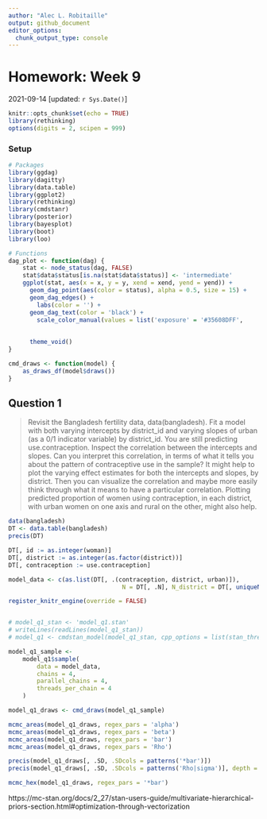 ```yaml
---
author: "Alec L. Robitaille"
output: github_document
editor_options: 
  chunk_output_type: console
---
```


# Homework: Week 9
2021-09-14 [updated: `r Sys.Date()`]

```r
knitr::opts_chunk$set(echo = TRUE)
library(rethinking)
options(digits = 2, scipen = 999)
```

### Setup

```r
# Packages
library(ggdag)
library(dagitty)
library(data.table)
library(ggplot2)
library(rethinking)
library(cmdstanr)
library(posterior)
library(bayesplot)
library(boot)
library(loo)

# Functions
dag_plot <- function(dag) {
	stat <- node_status(dag, FALSE)
	stat$data$status[is.na(stat$data$status)] <- 'intermediate'
	ggplot(stat, aes(x = x, y = y, xend = xend, yend = yend)) +
	  geom_dag_point(aes(color = status), alpha = 0.5, size = 15) +
	  geom_dag_edges() +
		labs(color = '') + 
	  geom_dag_text(color = 'black') +
		scale_color_manual(values = list('exposure' = '#35608DFF',
																		 'outcome' = '#22A884FF',
																		 'intermediate' = 'grey50')) + 
	  theme_void()
}

cmd_draws <- function(model) {
	as_draws_df(model$draws())
}
```


## Question 1

> Revisit the Bangladesh fertility data, data(bangladesh). Fit a model with both
varying intercepts by district_id and varying slopes of urban (as a 0/1
indicator variable) by district_id. You are still predicting use.contraception.
Inspect the correlation between the intercepts and slopes. Can you interpret
this correlation, in terms of what it tells you about the pattern of
contraceptive use in the sample? It might help to plot the varying effect
estimates for both the intercepts and slopes, by district. Then you can
visualize the correlation and maybe more easily think through what it means to
have a particular correlation. Plotting predicted proportion of women using
contraception, in each district, with urban women on one axis and rural on the
other, might also help.

```r
data(bangladesh)
DT <- data.table(bangladesh)
precis(DT)

DT[, id := as.integer(woman)]
DT[, district := as.integer(as.factor(district))]
DT[, contraception := use.contraception]

model_data <- c(as.list(DT[, .(contraception, district, urban)]), 
								N = DT[, .N], N_district = DT[, uniqueN(district)])
```


```r
register_knitr_engine(override = FALSE)
```

```cmdstan
```

```r
# model_q1_stan <- 'model_q1.stan'
# writeLines(readLines(model_q1_stan))
# model_q1 <- cmdstan_model(model_q1_stan, cpp_options = list(stan_threads = TRUE))

model_q1_sample <-
	model_q1$sample(
		data = model_data,
		chains = 4,
		parallel_chains = 4,
		threads_per_chain = 4
	)

model_q1_draws <- cmd_draws(model_q1_sample)

mcmc_areas(model_q1_draws, regex_pars = 'alpha')
mcmc_areas(model_q1_draws, regex_pars = 'beta')
mcmc_areas(model_q1_draws, regex_pars = 'bar')
mcmc_areas(model_q1_draws, regex_pars = 'Rho')

precis(model_q1_draws[, .SD, .SDcols = patterns('*bar')])
precis(model_q1_draws[, .SD, .SDcols = patterns('Rho|sigma')], depth = 3)

mcmc_hex(model_q1_draws, regex_pars = '*bar')
```



https://mc-stan.org/docs/2_27/stan-users-guide/multivariate-hierarchical-priors-section.html#optimization-through-vectorization
